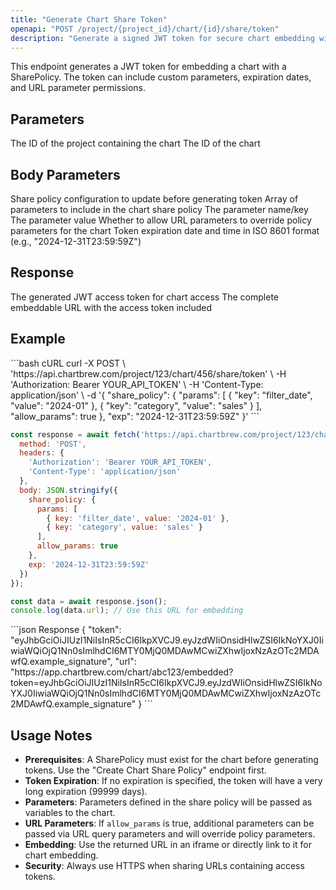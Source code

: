 ```yaml
---
title: "Generate Chart Share Token"
openapi: "POST /project/{project_id}/chart/{id}/share/token"
description: "Generate a signed JWT token for secure chart embedding with optional parameters and expiration"
---
```


This endpoint generates a JWT token for embedding a chart with a SharePolicy. The token can include custom parameters, expiration dates, and URL parameter permissions.

## Parameters

<ParamField path="project_id" type="string" required>
  The ID of the project containing the chart
</ParamField>

<ParamField path="id" type="string" required>
  The ID of the chart
</ParamField>

## Body Parameters

<ParamField body="share_policy" type="object">
  Share policy configuration to update before generating token
  <Expandable title="Share Policy Object">
    <ParamField body="params" type="array">
      Array of parameters to include in the chart share policy
      <Expandable title="Parameter Object">
        <ParamField body="key" type="string">
          The parameter name/key
        </ParamField>
        <ParamField body="value" type="string">
          The parameter value
        </ParamField>
      </Expandable>
    </ParamField>
    <ParamField body="allow_params" type="boolean">
      Whether to allow URL parameters to override policy parameters for the chart
    </ParamField>
  </Expandable>
</ParamField>

<ParamField body="exp" type="string">
  Token expiration date and time in ISO 8601 format (e.g., "2024-12-31T23:59:59Z")
</ParamField>

## Response

<ResponseField name="token" type="string">
  The generated JWT access token for chart access
</ResponseField>

<ResponseField name="url" type="string">
  The complete embeddable URL with the access token included
</ResponseField>

## Example

<RequestExample>
```bash cURL
curl -X POST \
  'https://api.chartbrew.com/project/123/chart/456/share/token' \
  -H 'Authorization: Bearer YOUR_API_TOKEN' \
  -H 'Content-Type: application/json' \
  -d '{
    "share_policy": {
      "params": [
        {
          "key": "filter_date",
          "value": "2024-01"
        },
        {
          "key": "category",
          "value": "sales"
        }
      ],
      "allow_params": true
    },
    "exp": "2024-12-31T23:59:59Z"
  }'
```

```javascript JavaScript
const response = await fetch('https://api.chartbrew.com/project/123/chart/456/share/token', {
  method: 'POST',
  headers: {
    'Authorization': 'Bearer YOUR_API_TOKEN',
    'Content-Type': 'application/json'
  },
  body: JSON.stringify({
    share_policy: {
      params: [
        { key: 'filter_date', value: '2024-01' },
        { key: 'category', value: 'sales' }
      ],
      allow_params: true
    },
    exp: '2024-12-31T23:59:59Z'
  })
});

const data = await response.json();
console.log(data.url); // Use this URL for embedding
```
</RequestExample>

<ResponseExample>
```json Response
{
  "token": "eyJhbGciOiJIUzI1NiIsInR5cCI6IkpXVCJ9.eyJzdWIiOnsidHlwZSI6IkNoYXJ0IiwiaWQiOjQ1Nn0sImlhdCI6MTY0MjQ0MDAwMCwiZXhwIjoxNzAzOTc2MDAwfQ.example_signature",
  "url": "https://app.chartbrew.com/chart/abc123/embedded?token=eyJhbGciOiJIUzI1NiIsInR5cCI6IkpXVCJ9.eyJzdWIiOnsidHlwZSI6IkNoYXJ0IiwiaWQiOjQ1Nn0sImlhdCI6MTY0MjQ0MDAwMCwiZXhwIjoxNzAzOTc2MDAwfQ.example_signature"
}
```
</ResponseExample>

## Usage Notes

- **Prerequisites**: A SharePolicy must exist for the chart before generating tokens. Use the "Create Chart Share Policy" endpoint first.
- **Token Expiration**: If no expiration is specified, the token will have a very long expiration (99999 days).
- **Parameters**: Parameters defined in the share policy will be passed as variables to the chart.
- **URL Parameters**: If `allow_params` is true, additional parameters can be passed via URL query parameters and will override policy parameters.
- **Embedding**: Use the returned URL in an iframe or directly link to it for chart embedding.
- **Security**: Always use HTTPS when sharing URLs containing access tokens.
